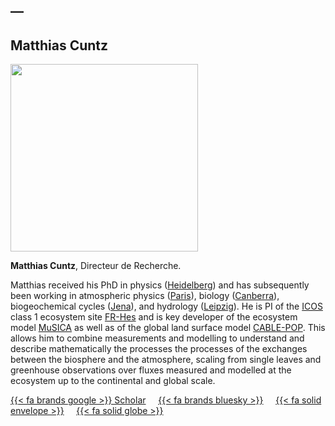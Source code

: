 ---
---

## Matthias Cuntz

::: {layout="[[30,70]]"}

::: {#first-column}
![](/images/Matthias_Cuntz-LaReunion_Callas.jpg){fig-align="left" width="300"}
:::

::: {#second-column}
**Matthias Cuntz**, Directeur de Recherche.

Matthias received his PhD in physics ([Heidelberg](https://www.iup.uni-heidelberg.de/)) and has subsequently been working in atmospheric physics ([Paris](https://www.lsce.ipsl.fr/)), biology ([Canberra](https://biology.anu.edu.au/)), biogeochemical cycles ([Jena](https://www.bgc-jena.mpg.de/)), and hydrology ([Leipzig](https://www.ufz.de/index.php?en=34211)). He is PI of the [ICOS](https://www.icos-cp.eu) class 1 ecosystem site [FR-Hes](/fr-hes/icos.qmd) and is key developer of the ecosystem model [MuSICA](https://ecofun.ispa.bordeaux.inrae.fr/index.php/musica-model/) as well as of the global land surface model [CABLE-POP](https://cable.readthedocs.io/en/latest/). This allows him to combine measurements and modelling to understand and describe mathematically the processes the processes of the exchanges between the biosphere and the atmosphere, scaling from single leaves and greenhouse observations over fluxes measured and modelled at the ecosystem up to the continental and global scale.
:::

:::

<!-- https://fontawesome.com/search -->
[{{< fa brands google >}} Scholar](https://scholar.google.com/citations?user=s93VuhMAAAAJ) &nbsp; &nbsp;
[{{< fa brands bluesky >}}](https://bsky.app/profile/mcuntz.bsky.social) &nbsp; &nbsp;
<a href="mailto:matthias.cuntz@inrae.fr">{{< fa solid envelope >}}</a> &nbsp; &nbsp;
[{{< fa solid globe >}}](matthias_cuntz.qmd) &nbsp; &nbsp;
